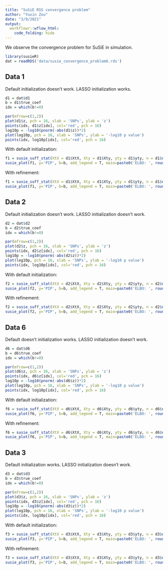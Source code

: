 ```yaml
---
title: "SuSiE RSS convergence problem"
author: "Yuxin Zou"
date: "3/9/2021"
output: 
  workflowr::wflow_html:
    code_folding: hide
---
```


We observe the convergence problem for SuSiE in simulation.

```r
library(susieR)
dat = readRDS('data/susie_convergence_problem6.rds')
```

## Data 1

Default initialization doesn't work. LASSO initialization works.

```r
d1 = dat$d1
b = d1$true_coef
idx = which(b!=0)

par(mfrow=c(1,2))
plot(d1$z, pch = 16, xlab = 'SNPs', ylab = 'z')
points(idx, d1$z[idx], col='red', pch = 16)
log10p = -log10(pnorm(-abs(d1$z))*2)
plot(log10p, pch = 16, xlab = 'SNPs', ylab = '-log10 p value')
points(idx, log10p[idx], col='red', pch = 16)
```

With default initialization:
```r
f1 = susie_suff_stat(XtX = d1$XtX, Xty = d1$Xty, yty = d1$yty, n = d1$n, L=10)
susie_plot(f1, y='PIP', b=b, add_legend = T, main=paste0('ELBO: ', round(susie_get_objective(f1), 4)))
```

With refinement:
```r
f1 = susie_suff_stat(XtX = d1$XtX, Xty = d1$Xty, yty = d1$yty, n = d1$n, L=10, refine = TRUE)
susie_plot(f1, y='PIP', b=b, add_legend = T, main=paste0('ELBO: ', round(susie_get_objective(f1), 4)))
```


## Data 2

Default initialization doesn't work. LASSO initialization doesn't work.

```r
d2 = dat$d2
b = d2$true_coef
idx = which(b!=0)

par(mfrow=c(1,2))
plot(d2$z, pch = 16, xlab = 'SNPs', ylab = 'z')
points(idx, d2$z[idx], col='red', pch = 16)
log10p = -log10(pnorm(-abs(d2$z))*2)
plot(log10p, pch = 16, xlab = 'SNPs', ylab = '-log10 p value')
points(idx, log10p[idx], col='red', pch = 16)
```

With default initialization:
```r
f2 = susie_suff_stat(XtX = d2$XtX, Xty = d2$Xty, yty = d2$yty, n = d2$n, L=10, track_fit = T)
susie_plot(f2, y='PIP', b=b, add_legend = T, main=paste0('ELBO: ', round(susie_get_objective(f2), 4)))
```
With refinement:
```r
f2 = susie_suff_stat(XtX = d2$XtX, Xty = d2$Xty, yty = d2$yty, n = d2$n, L=10, track_fit = T, refine = TRUE)
susie_plot(f2, y='PIP', b=b, add_legend = T, main=paste0('ELBO: ', round(susie_get_objective(f2), 4)))
```

## Data 6

Default doesn't initialization works. LASSO initialization doesn't work.

```r
d6 = dat$d6
b = d6$true_coef
idx = which(b!=0)

par(mfrow=c(1,2))
plot(d6$z, pch = 16, xlab = 'SNPs', ylab = 'z')
points(idx, d6$z[idx], col='red', pch = 16)
log10p = -log10(pnorm(-abs(d6$z))*2)
plot(log10p, pch = 16, xlab = 'SNPs', ylab = '-log10 p value')
points(idx, log10p[idx], col='red', pch = 16)
```

With default initialization:
```r
f6 = susie_suff_stat(XtX = d6$XtX, Xty = d6$Xty, yty = d6$yty, n = d6$n, L=10, track_fit = T)
susie_plot(f6, y='PIP', b=b, add_legend = T, main=paste0('ELBO: ', round(susie_get_objective(f6), 4)))
```
With refinement:

```r
f6 = susie_suff_stat(XtX = d6$XtX, Xty = d6$Xty, yty = d6$yty, n = d6$n, L=10, track_fit = T, refine = TRUE)
susie_plot(f6, y='PIP', b=b, add_legend = T, main=paste0('ELBO: ', round(susie_get_objective(f6), 4)))
```

## Data 3

Default initialization works. LASSO initialization doesn't work.

```r
d3 = dat$d3
b = d3$true_coef
idx = which(b!=0)

par(mfrow=c(1,2))
plot(d3$z, pch = 16, xlab = 'SNPs', ylab = 'z')
points(idx, d3$z[idx], col='red', pch = 16)
log10p = -log10(pnorm(-abs(d3$z))*2)
plot(log10p, pch = 16, xlab = 'SNPs', ylab = '-log10 p value')
points(idx, log10p[idx], col='red', pch = 16)
```

With default initialization:
```r
f3 = susie_suff_stat(XtX = d3$XtX, Xty = d3$Xty, yty = d3$yty, n = d3$n, L=10, track_fit = T)
susie_plot(f3, y='PIP', b=b, add_legend = T, main=paste0('ELBO: ', round(susie_get_objective(f3), 4)))
```
With refinement:

```r
f3 = susie_suff_stat(XtX = d3$XtX, Xty = d3$Xty, yty = d3$yty, n = d3$n, L=10, track_fit = T, refine = TRUE)
susie_plot(f3, y='PIP', b=b, add_legend = T, main=paste0('ELBO: ', round(susie_get_objective(f3), 4)))
```
